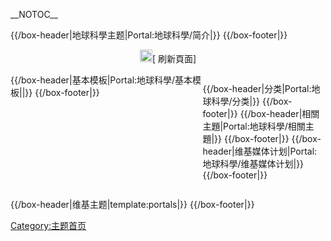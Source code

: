 <!-- 這個主題使用這個語法建立： subst:box portal skeleton| topic={{{topic}}}|  -->
__NOTOC__
<div align="center">
{{browsebar}}
</div>
{{Portal:地球科學/Tabs}}
{{/box-header|地球科學主题|Portal:地球科學/简介|}}
{{Portal:地球科學/简介}}
{{/box-footer|}}
<div style="text-align: center;">[[File:Fairytale_key_enter-2.png|20px]]<span class="plainlinks noarchive">[{{fullurl:Portal:地球科學|action=purge}} 刷新頁面]<span></div>

<div style="float:left; width:60%;"> <!-- This width add to the the margin below to equal 100%-->
{{Random portal component|max=5|header=特色条目|footer=更多特色条目…|subpage=特色条目}}
{{Random portal component|max=3|header=优良条目|footer=更多优良条目…|subpage=優良條目}}
{{Random portal component|max=6|header=特色图片|footer=更多特色图片…|subpage=特色图片}}

<!--
{{/box-header|你知道吗|Portal:地球科學/你知道吗|}}
{{Portal:地球科學/你知道吗}}
{{/box-footer|}}
-->
</div>

<div style="float:right; width:39%"> <!-- This margin should be right of the above -->
{{/box-header|分类|Portal:地球科學/分类|}}
{{Portal:地球科學/分类}}
{{/box-footer|}}
{{/box-header|相關主題|Portal:地球科學/相關主題|}}
{{Portal:地球科學/相關主題}}
{{/box-footer|}}
{{/box-header|维基媒体计划|Portal:地球科學/维基媒体计划|}}
{{Portal:地球科學/维基媒体计划}}
{{/box-footer|}}
<!--
{{/box-header|地球科學新闻|Portal:地球科學/地球科學新闻|}}
{{Portal:地球科學/地球科學新闻}}
{{/box-footer|}}

{{/box-header|欢迎参与|Portal:地球科學/欢迎参与|}}
{{Portal:地球科學/欢迎参与}}
{{/box-footer|}}
-->
</div>
{{/box-header|基本模板|Portal:地球科學/基本模板||}}
{{Portal:地球科學/基本模板}}
{{/box-footer|}}

<div style="float:right; width:100%">
{{/box-header|维基主题|template:portals|}}
{{portals}}
{{/box-footer|}}

[[Category:主题首页|Category:主题首页]]